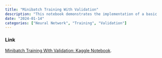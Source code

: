 ```yaml
---
title: "Minibatch Training With Validation"
description: "This notebook demonstrates the implementation of a basic neural network training loop using custom parameters and optimization functions. Built from scratch, it includes the setup of a dataset and data loader, as well as validation procedures. The focus is on showcasing the foundational concepts of training a neural network using minimalai, a framework developed entirely from scratch in Python. This notebook provides a clear and concise guide to understanding the fundamental components of neural network training."
date: "2024-01-14"
categories: ["Neural Network", "Training", "Validation"]
---
```


### Link

[Minibatch Training With Validation: Kaggle Notebook](https://www.kaggle.com/code/anticsishere/minibatch-training).
